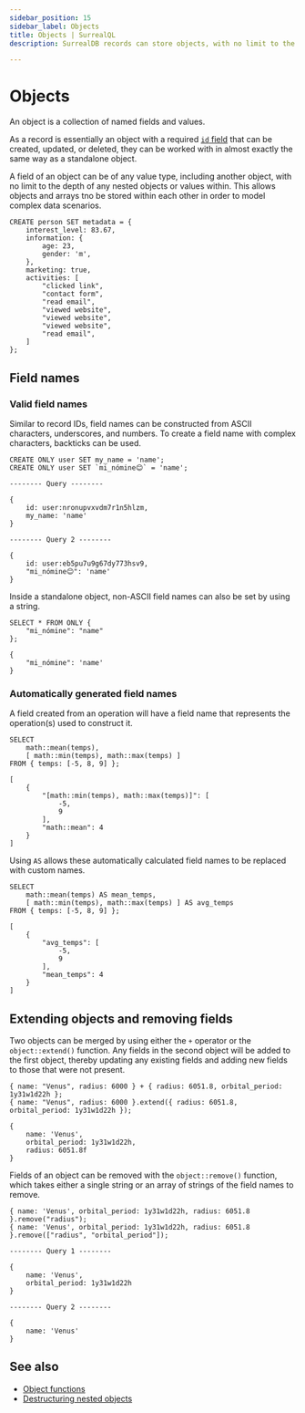 ```yaml
---
sidebar_position: 15
sidebar_label: Objects
title: Objects | SurrealQL
description: SurrealDB records can store objects, with no limit to the depth of any nested objects or values within.

---
```



# Objects

An object is a collection of named fields and values.

As a record is essentially an object with a required [`id` field](/docs/surrealql/datamodel/ids) that can be created, updated, or deleted, they can be worked with in almost exactly the same way as a standalone object.

A field of an object can be of any value type, including another object, with no limit to the depth of any nested objects or values within. This allows objects and arrays tno be stored within each other in order to model complex data scenarios.

```surql
CREATE person SET metadata = {
	interest_level: 83.67,
	information: {
		age: 23,
		gender: 'm',
	},
	marketing: true,
	activities: [
		"clicked link",
		"contact form",
		"read email",
		"viewed website",
		"viewed website",
		"viewed website",
		"read email",
	]
};
```

## Field names

### Valid field names

Similar to record IDs, field names can be constructed from ASCII characters, underscores, and numbers. To create a field name with complex characters, backticks can be used.

```surql
CREATE ONLY user SET my_name = 'name';
CREATE ONLY user SET `mi_nómine😊` = 'name';
```

```surql title="Output"
-------- Query --------

{
	id: user:nronupvxvdm7r1n5hlzm,
	my_name: 'name'
}

-------- Query 2 --------

{
	id: user:eb5pu7u9g67dy773hsv9,
	"mi_nómine😊": 'name'
}
```

Inside a standalone object, non-ASCII field names can also be set by using a string.

```surql
SELECT * FROM ONLY {
    "mi_nómine": "name"
};
```

```surql title="Output"
{
	"mi_nómine": 'name'
}
```

### Automatically generated field names

A field created from an operation will have a field name that represents the operation(s) used to construct it.

```surql
SELECT
    math::mean(temps),
    [ math::min(temps), math::max(temps) ]
FROM { temps: [-5, 8, 9] };
```

```surql title="Output"
[
    {
        "[math::min(temps), math::max(temps)]": [
            -5,
            9
        ],
        "math::mean": 4
    }
]
```

Using `AS` allows these automatically calculated field names to be replaced with custom names.

```surql
SELECT
    math::mean(temps) AS mean_temps,
    [ math::min(temps), math::max(temps) ] AS avg_temps
FROM { temps: [-5, 8, 9] };
```

```surql title="Output"
[
    {
        "avg_temps": [
            -5,
            9
        ],
        "mean_temps": 4
    }
]
```

## Extending objects and removing fields

<Since v="v3.0.0-alpha.3" />

Two objects can be merged by using either the `+` operator or the `object::extend()` function. Any fields in the second object will be added to the first object, thereby updating any existing fields and adding new fields to those that were not present.

```surql
{ name: "Venus", radius: 6000 } + { radius: 6051.8, orbital_period: 1y31w1d22h };
{ name: "Venus", radius: 6000 }.extend({ radius: 6051.8, orbital_period: 1y31w1d22h });
```

```surql title="Output"
{
	name: 'Venus',
	orbital_period: 1y31w1d22h,
	radius: 6051.8f
}
```

Fields of an object can be removed with the `object::remove()` function, which takes either a single string or an array of strings of the field names to remove.

```surql
{ name: 'Venus', orbital_period: 1y31w1d22h, radius: 6051.8 }.remove("radius");
{ name: 'Venus', orbital_period: 1y31w1d22h, radius: 6051.8 }.remove(["radius", "orbital_period"]);
```

```surql title="Output"
-------- Query 1 --------

{
	name: 'Venus',
	orbital_period: 1y31w1d22h
}

-------- Query 2 --------

{
	name: 'Venus'
}
```

## See also

* [Object functions](/docs/surrealql/functions/database/object)
* [Destructuring nested objects](/docs/surrealql/datamodel/idioms#destructuring)